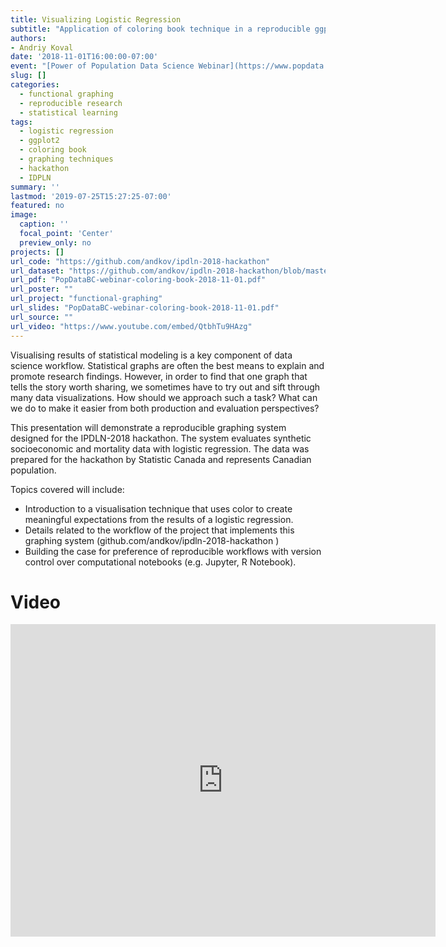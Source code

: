 ```yaml
---
title: Visualizing Logistic Regression
subtitle: "Application of coloring book technique in a reproducible ggplot2 system"
authors: 
- Andriy Koval
date: '2018-11-01T16:00:00-07:00'
event: "[Power of Population Data Science Webinar](https://www.popdata.bc.ca/events/etu/PPDS_Webinars_2018_Nov1)"
slug: []
categories:
  - functional graphing
  - reproducible research
  - statistical learning
tags:
  - logistic regression
  - ggplot2
  - coloring book
  - graphing techniques
  - hackathon
  - IDPLN
summary: ''
lastmod: '2019-07-25T15:27:25-07:00'
featured: no
image:
  caption: ''
  focal_point: 'Center'
  preview_only: no
projects: []
url_code: "https://github.com/andkov/ipdln-2018-hackathon"
url_dataset: "https://github.com/andkov/ipdln-2018-hackathon/blob/master/data-public/derived/technique-demonstration/ls_model.rds"
url_pdf: "PopDataBC-webinar-coloring-book-2018-11-01.pdf"
url_poster: ""
url_project: "functional-graphing"
url_slides: "PopDataBC-webinar-coloring-book-2018-11-01.pdf"
url_source: ""
url_video: "https://www.youtube.com/embed/QtbhTu9HAzg"
---
```


Visualising results of statistical modeling is a key component of data science workflow. Statistical graphs are often the best means to explain and promote research findings.  However, in order to find that one graph that tells the story worth sharing, we sometimes have to try out and sift through many data visualizations. How should we approach such a task? What can we do to make it easier from both production and evaluation perspectives?

This presentation will demonstrate a reproducible graphing system designed for the  IPDLN-2018 hackathon. The system evaluates synthetic socioeconomic and mortality data with logistic regression. The data was prepared for the hackathon by Statistic Canada and represents Canadian population.

Topics covered will include:

- Introduction to a visualisation technique that uses color to create meaningful expectations from the results of a logistic regression.
- Details related to the workflow of the project that implements this graphing system (github.com/andkov/ipdln-2018-hackathon )
- Building the case for preference of reproducible workflows with version control over computational notebooks (e.g. Jupyter, R Notebook).

# Video
<iframe width="680" height="500" src="https://www.youtube.com/embed/QtbhTu9HAzg" frameborder="0" allow="accelerometer; autoplay; encrypted-media; gyroscope; picture-in-picture" allowfullscreen></iframe>

